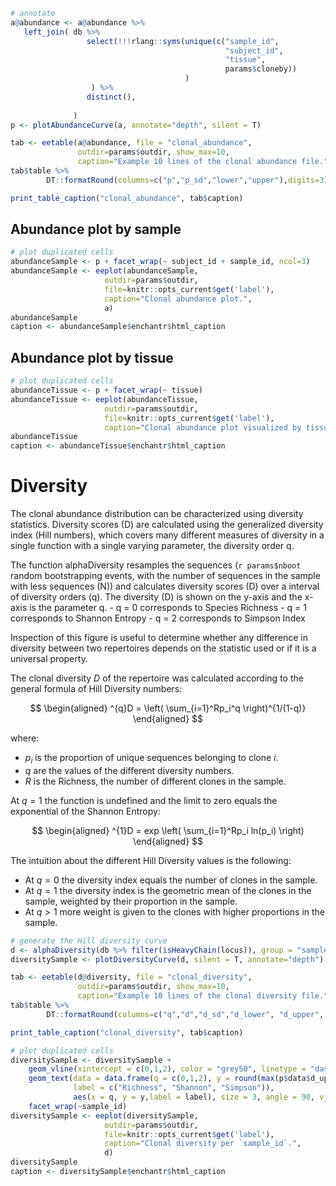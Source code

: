 
```r
# annotate
a@abundance <- a@abundance %>%
   left_join( db %>% 
                 select(!!!rlang::syms(unique(c("sample_id", 
                                                "subject_id", 
                                                "tissue", 
                                                params$cloneby))
                                       )
                  ) %>%
                 distinct(),
              
              )
p <- plotAbundanceCurve(a, annotate="depth", silent = T) 
```

```r
tab <- eetable(a@abundance, file = "clonal_abundance", 
               outdir=params$outdir, show_max=10,
               caption="Example 10 lines of the clonal abundance file.")
tab$table %>%
        DT::formatRound(columns=c("p","p_sd","lower","upper"),digits=3)
```
```r
print_table_caption("clonal_abundance", tab$caption)
```

## Abundance plot by sample

```r
# plot duplicated cells
abundanceSample <- p + facet_wrap(~ subject_id + sample_id, ncol=3)
abundanceSample <- eeplot(abundanceSample, 
                     outdir=params$outdir, 
                     file=knitr::opts_current$get('label'),
                     caption="Clonal abundance plot.",
                     a)
abundanceSample
caption <- abundanceSample$enchantr$html_caption  
```

## Abundance plot by tissue

```r
# plot duplicated cells
abundanceTissue <- p + facet_wrap(~ tissue)
abundanceTissue <- eeplot(abundanceTissue, 
                     outdir=params$outdir, 
                     file=knitr::opts_current$get('label'),
                     caption="Clonal abundance plot visualized by tissue.")
abundanceTissue
caption <- abundanceTissue$enchantr$html_caption  
```


# Diversity

The clonal abundance distribution can be characterized using diversity statistics. Diversity scores (D) are calculated using the generalized diversity index (Hill numbers), which covers many different measures of diversity in a single function with a single varying parameter, the diversity order q.

The function alphaDiversity resamples the sequences (`r params$nboot` random bootstrapping events, with the number of sequences in the sample with less sequences (N)) and calculates diversity scores (D) over a interval of diversity orders (q). The diversity (D) is shown on the y-axis and the x-axis is the parameter q. - q = 0 corresponds to Species Richness - q = 1 corresponds to Shannon Entropy - q = 2 corresponds to Simpson Index

Inspection of this figure is useful to determine whether any difference in diversity between two repertoires depends on the statistic used or if it is a universal property. 


The clonal diversity $D$ of the repertoire was calculated according to the general formula of Hill Diversity
numbers:

$$
\begin{aligned}
    ^{q}D = \left( \sum_{i=1}^Rp_i^q \right)^{1/(1-q)}
\end{aligned}
$$

where:

* $p_i$ is the proportion of unique sequences belonging to clone $i$.
* $q$ are the values of the different diversity numbers.
* $R$ is the Richness, the number of different clones in the sample.

At $q=1$ the function is undefined and the limit to zero equals the exponential of the Shannon Entropy:

$$
\begin{aligned}
    ^{1}D = exp \left(  \sum_{i=1}^Rp_i ln(p_i)  \right)
\end{aligned}
$$

The intuition about the different Hill Diversity values is the following:

* At $q=0$ the diversity index equals the number of clones in the sample.
* At $q=1$ the diversity index is the geometric mean of the clones in the sample,
weighted by their proportion in the sample.
* At $q>1$ more weight is given to the clones with higher proportions in the sample.


```r
# generate the Hill diversity curve
d <- alphaDiversity(db %>% filter(isHeavyChain(locus)), group = "sample_id")
diversitySample <- plotDiversityCurve(d, silent = T, annotate="depth")

tab <- eetable(d@diversity, file = "clonal_diversity", 
               outdir=params$outdir, show_max=10,
               caption="Example 10 lines of the clonal diversity file.")
tab$table %>%
        DT::formatRound(columns=c("q","d","d_sd","d_lower", "d_upper", "e", "e_lower", "e_upper"),digits=3)
```
```r
print_table_caption("clonal_diversity", tab$caption)
```

```r
# plot duplicated cells
diversitySample <- diversitySample + 
    geom_vline(xintercept = c(0,1,2), color = "grey50", linetype = "dashed") +
    geom_text(data = data.frame(q = c(0,1,2), y = round(max(p$data$d_upper)/2),
              label = c("Richness", "Shannon", "Simpson")),
              aes(x = q, y = y,label = label), size = 3, angle = 90, vjust = -0.4, inherit.aes  =  F, color = "grey50") +
    facet_wrap(~sample_id)
diversitySample <- eeplot(diversitySample, 
                     outdir=params$outdir, 
                     file=knitr::opts_current$get('label'),
                     caption="Clonal diversity per `sample_id`.",
                     d)
diversitySample
caption <- diversitySample$enchantr$html_caption 
```
